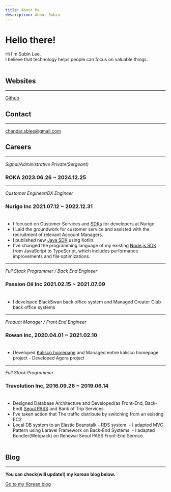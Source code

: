 ```yaml
---
title: About Me
description: About Subin
---
```


# Hello there!

Hi I'm Subin Lee.<br/>
I believe that technology helps people can focus on valuable things.<br /><br/>

## Websites

---

[Github](https://github.com/Palbahngmiyine)

## Contact

---

[chandar.sblee@gmail.com](mailto:chandar.sblee@gmail.com)


## Careers

---

_Signal/Administrative Private(Sergeant)_

### ROKA 2023.06.26 ~ 2024.12.25

---

_Customer Engineer/DX Engineer_

### Nurigo Inc 2021.07.12 ~ 2022.12.31 <br/><br/>

- I focused on Customer Services and [SDKs](https://github.com/solapi) for
  developers at Nurigo
- I Laid the groundwork for customer service and assisted with the
  recruitment of relevant Account Managers. 
- I published new [Java SDK](https://github.com/nurigo/java-sdk) using Kotlin.
- I've changed
  the programming language of my existing [Node.js
  SDK](https://www.npmjs.com/package/solapi) from JavaScript to TypeScript,
  which includes performance improvements and file optimizations.

---

_Full Stack Programmer / Back End Engineer_

### Passion Oil Inc 2021.02.15 ~ 2021.07.09 <br /><br />

- I developed BlackSwan back office system and Managed Creator Club back
  office systems

---

_Product Manager / Front End Engineer_

### Rowan Inc, 2020.04.01 ~ 2021.02.10 <br /><br />

- Developed [Kalisco homepage](https://kalisco.co.kr) and Managed entire
  kalisco homepage project - Developed Agora project

---

_Full Stack Programmer_<br />

### Travolution Inc, 2016.09.26 ~ 2019.06.14 <br /><br />

- Designed Database Architecture and Developed(as Front-End, Back-End)
  [Seoul PASS](https://www.seoultravelpass.com) and Bank of Trip Services.
- I've
  taken action that The traffic distribute by switching from an existing EC2
- Local DB system to an Elastic Beanstalk - RDS system. - I adapted MVC Pattern
  using Laravel Framework on Back-End Systems. - I adapted Bundler(Webpack) on
  Renewal Seoul PASS Front-End Service.
  <br />
  <br />

## Blog

---

**You can check(will update!) my korean blog below.**

[Go to my Korean blog](https://blog.subux.dev)
